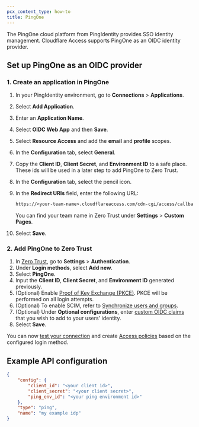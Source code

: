 ```yaml
---
pcx_content_type: how-to
title: PingOne
---
```


The PingOne cloud platform from PingIdentity provides SSO identity management. Cloudflare Access supports PingOne as an OIDC identity provider.

## Set up PingOne as an OIDC provider

### 1. Create an application in PingOne

1. In your PingIdentity environment, go to **Connections** > **Applications**.
2. Select **Add Application**.
3. Enter an **Application Name**.
4. Select **OIDC Web App** and then **Save**.
5. Select **Resource Access** and add the **email** and **profile** scopes.
6. In the **Configuration** tab, select **General**.
7. Copy the **Client ID**, **Client Secret**, and **Environment ID** to a safe place. These ids will be used in a later step to add PingOne to Zero Trust.
8. In the **Configuration** tab, select the pencil icon.
9. In the **Redirect URIs** field, enter the following URL:

   ```txt
   https://<your-team-name>.cloudflareaccess.com/cdn-cgi/access/callback
   ```

   You can find your team name in Zero Trust under **Settings** > **Custom Pages**.

10. Select **Save**.

### 2. Add PingOne to Zero Trust

1. In [Zero Trust](https://one.dash.cloudflare.com/), go to **Settings** > **Authentication**.
2. Under **Login methods**, select **Add new**.
3. Select **PingOne**.
4. Input the **Client ID**, **Client Secret**, and **Environment ID** generated previously.
5. (Optional) Enable [Proof of Key Exchange (PKCE)](https://www.oauth.com/oauth2-servers/pkce/). PKCE will be performed on all login attempts.
6. (Optional) To enable SCIM, refer to [Synchronize users and groups](/cloudflare-one/identity/idp-integration/generic-oidc/#synchronize-users-and-groups).
7. (Optional) Under **Optional configurations**, enter [custom OIDC claims](/cloudflare-one/identity/idp-integration/generic-oidc/#custom-oidc-claims) that you wish to add to your users' identity.
8. Select **Save**.

You can now [test your connection](/cloudflare-one/identity/idp-integration/#test-idps-in-zero-trust) and create [Access policies](/cloudflare-one/policies/access/) based on the configured login method.

## Example API configuration

```json
{
	"config": {
		"client_id": "<your client id>",
		"client_secret": "<your client secret>",
		"ping_env_id": "<your ping environment id>"
	},
	"type": "ping",
	"name": "my example idp"
}
```
